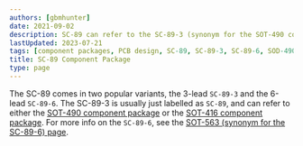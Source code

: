 ```yaml
---
authors: [gbmhunter]
date: 2021-09-02
description: SC-89 can refer to the SC-89-3 (synonym for the SOT-490 component package) or the SC-89-6 (synonym for the SOT-563 component package).
lastUpdated: 2023-07-21
tags: [component packages, PCB design, SC-89, SC-89-3, SC-89-6, SOD-490, SOD-523]
title: SC-89 Component Package
type: page
---
```


The SC-89 comes in two popular variants, the 3-lead `SC-89-3` and the 6-lead `SC-89-6`. The SC-89-3 is usually just labelled as `SC-89`, and can refer to either the [SOT-490 component package](/pcb-design/component-packages/sot-490-component-package/) or the [SOT-416 component package](/pcb-design/component-packages/sot-416-component-package/). For more info on the `SC-89-6`, see the [SOT-563 (synonym for the SC-89-6) page](/pcb-design/component-packages/sot-563-component-package/).
